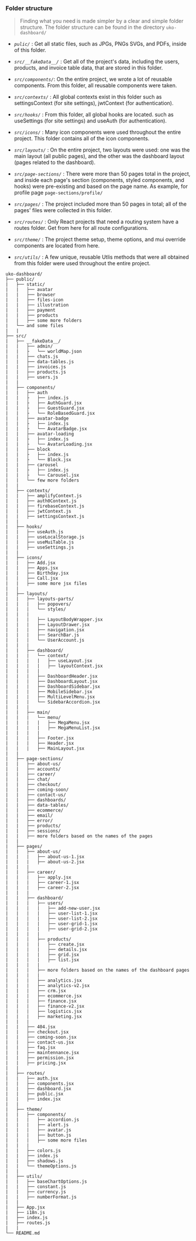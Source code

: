 ### Folder structure

> Finding what you need is made simpler by a clear and simple folder structure. The folder structure can be found in the directory `uko-dashboard/`

- _`pulic/`_ : Get all static files, such as JPGs, PNGs SVGs, and PDFs, inside of this folder.

- _`src/__fakeData__/`_ : Get all of the project's data, including the users, products, and invoice table data, that are stored in this folder.

- _`src/components/`_: On the entire project, we wrote a lot of reusable components. From this folder, all reusable components were taken.

- _`src/contexts/`_ : All global contexts exist in this folder such as settingsContext (for site settings), jwtContext (for authentication).

- _`src/hooks/`_ : From this folder, all global hooks are located. such as useSettings (for site settings) and useAuth (for authentication).

- _`src/icons/`_ : Many icon components were used throughout the entire project. This folder contains all of the icon components.

- _`src/layouts/`_ : On the entire project, two layouts were used: one was the main layout (all public pages), and the other was the dashboard layout (pages related to the dashboard).

- _`src/page-sections/`_ : There were more than 50 pages total in the project, and inside each page's section (components, styled components, and hooks) were pre-existing and based on the page name. As example, for profile page `page-sections/profile/`

- _`src/pages/`_ : The project included more than 50 pages in total; all of the pages' files were collected in this folder.

- _`src/routes/`_ : Only React projects that need a routing system have a routes folder. Get from here for all route configurations.

- _`src/theme/`_ : The project theme setup, theme options, and mui override components are located from here.

- _`src/utils/`_ : A few unique, reusable Utlis methods that were all obtained from this folder were used throughout the entire project.

```
uko-dashboard/
├── public/
|   ├── static/
|   |   ├── avatar
|   |   ├── browser
|   |   ├── files-icon
|   |   ├── illustration
|   |   ├── payment
|   |   ├── products
|   |   ├── some more folders
|   └── and some files
|   |
├── src/
|   ├── __fakeData__/
|   |   ├── admin/
|   |   ├   └── worldMap.json
|   |   ├── chats.js
|   |   ├── data-tables.js
|   |   ├── invoices.js
|   |   ├── products.js
|   |   ├── users.js
|   |
|   ├── components/
|   |   ├── auth
|   |   ├   ├── index.js
|   |   ├   ├── AuthGuard.jsx
|   |   ├   ├── GuestGuard.jsx
|   |   ├   └── RoleBasedGuard.jsx
|   |   ├── avatar-badge
|   |   ├   ├── index.js
|   |   ├   └── AvatarBadge.jsx
|   |   ├── avatar-loading
|   |   ├   ├── index.js
|   |   ├   └── AvatarLoading.jsx
|   |   ├── block
|   |   ├   ├── index.js
|   |   ├   └── Block.jsx
|   |   ├── carousel
|   |   ├   ├── index.js
|   |   ├   └── Carousel.jsx
|   |   └── few more folders
|   |
|   ├── contexts/
|   |   ├── amplifyContext.js
|   |   ├── auth0Context.js
|   |   ├── firebaseContext.js
|   |   ├── jwtContext.js
|   |   ├── settingsContext.js
|   |
|   ├── hooks/
|   |   ├── useAuth.js
|   |   ├── useLocalStorage.js
|   |   ├── useMuiTable.js
|   |   ├── useSettings.js
|   |
|   ├── icons/
|   |   ├── Add.jsx
|   |   ├── Apps.jsx
|   |   ├── Birthday.jsx
|   |   ├── Call.jsx
|   |   ├── some more jsx files
|   |
|   ├── layouts/
|   |   ├── layouts-parts/
|   |   |   ├── popovers/
|   |   |   └── styles/
|   |   |
|   |   |   ├── LayoutBodyWrapper.jsx
|   |   |   ├── LayoutDrawer.jsx
|   |   |   ├── navigation.jsx
|   |   |   ├── SearchBar.js
|   |   |   └── UserAccount.js
|   |   |
|   |   ├── dashboard/
|   |   |   └── context/
|   |   |   |   ├── useLayout.jsx
|   |   |   |   ├── layoutContext.jsx
|   |   |   |
|   |   |   ├── DashboardHeader.jsx
|   |   |   ├── DashboardLayout.jsx
|   |   |   ├── DashboardSidebar.jsx
|   |   |   ├── MobileSidebar.jsx
|   |   |   ├── MultiLevelMenu.jsx
|   |   |   └── SidebarAccordion.jsx
|   |   |
|   |   ├── main/
|   |   |   └── menu/
|   |   |   |   ├── MegaMenu.jsx
|   |   |   |   ├── MegaMenuList.jsx
|   |   |   |
|   |   |   ├── Footer.jsx
|   |   |   ├── Header.jsx
|   |   |   ├── MainLayout.jsx
|   |
|   ├── page-sections/
|   |   ├── about-us/
|   |   ├── accounts/
|   |   ├── career/
|   |   ├── chat/
|   |   ├── checkout/
|   |   ├── coming-soon/
|   |   ├── contact-us/
|   |   ├── dashboards/
|   |   ├── data-tables/
|   |   ├── ecommerce/
|   |   ├── email/
|   |   ├── error/
|   |   ├── products/
|   |   ├── sessions/
|   |   ├── more folders based on the names of the pages
|   |
|   ├── pages/
|   |   ├── about-us/
|   |   |   ├── about-us-1.jsx
|   |   |   ├── about-us-2.jsx
|   |   |
|   |   ├── career/
|   |   |   ├── apply.jsx
|   |   |   ├── career-1.jsx
|   |   |   ├── career-2.jsx
|   |   |
|   |   ├── dashboard/
|   |   |   ├── users/
|   |   |   |   ├── add-new-user.jsx
|   |   |   |   ├── user-list-1.jsx
|   |   |   |   ├── user-list-2.jsx
|   |   |   |   ├── user-grid-1.jsx
|   |   |   |   ├── user-grid-2.jsx
|   |   |   |
|   |   |   ├── products/
|   |   |   |   ├── create.jsx
|   |   |   |   ├── details.jsx
|   |   |   |   ├── grid.jsx
|   |   |   |   ├── list.jsx
|   |   |   |
|   |   |   ├── more folders based on the names of the dashboard pages
|   |   |   |
|   |   |   ├── analytics.jsx
|   |   |   ├── analytics-v2.jsx
|   |   |   ├── crm.jsx
|   |   |   ├── ecommerce.jsx
|   |   |   ├── finance.jsx
|   |   |   ├── finance-v2.jsx
|   |   |   ├── logistics.jsx
|   |   |   ├── marketing.jsx
|   |   |
|   |   ├── 404.jsx
|   |   ├── checkout.jsx
|   |   ├── coming-soon.jsx
|   |   ├── contact-us.jsx
|   |   ├── faq.jsx
|   |   ├── maintennance.jsx
|   |   ├── permission.jsx
|   |   ├── pricing.jsx
|   |
|   ├── routes/
|   |   ├── auth.jsx
|   |   ├── components.jsx
|   |   ├── dashboard.jsx
|   |   ├── public.jsx
|   |   ├── index.jsx
|   |
|   ├── theme/
|   |   ├── components/
|   |   |   ├── accordion.js
|   |   |   ├── alert.js
|   |   |   ├── avatar.js
|   |   |   ├── button.js
|   |   |   ├── some more files
|   |   |
|   |   ├── colors.js
|   |   ├── index.js
|   |   ├── shadows.js
|   |   └── themeOptions.js
|   |
|   ├── utils/
|   |   ├── baseChartOptions.js
|   |   ├── constant.js
|   |   ├── currency.js
|   |   ├── numberFormat.js
|   |
|   ├── App.jsx
|   ├── i18n.js
|   ├── index.js
|   ├── routes.js
|   |
└── README.md
```
